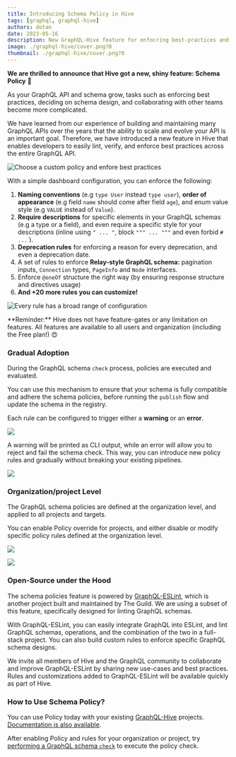 ```yaml
---
title: Introducing Schema Policy in Hive
tags: [graphql, graphql-hive]
authors: dotan
date: 2023-05-16
description: New GraphQL-Hive feature for enfocring best-practices and schema-design styles.
image: ./graphql-hive/cover.png?0
thumbnail: ./graphql-hive/cover.png?0
---
```



**We are thrilled to announce that Hive got a new, shiny feature: Schema Policy** 🎉

As your GraphQL API and schema grow, tasks such as enforcing best practices, deciding on schema
design, and collaborating with other teams become more complicated.

We have learned from our experience of building and maintaining many GraphQL APIs over the years
that the ability to scale and evolve your API is an important goal. Therefore, we have introduced a
new feature in Hive that enables developers to easily lint, verify, and enforce best practices
across the entire GraphQL API.

![](https://the-guild.dev/graphql/hive/_next/static/media/policy-overview.e560205a.png 'Choose a custom policy and enfore best practices')

With a simple dashboard configuration, you can enforce the following:

1. **Naming conventions** (e.g `type User` instead `type user`), **order of appearance** (e.g field
   `name` should come after field `age`), and enum value style (e.g `VALUE` instead of `Value`).
2. **Require descriptions** for specific elements in your GraphQL schemas (e.g a type or a field),
   and even require a specific style for your descriptions (inline using `" ... "`, block
   `""" ... """` and even forbid `# ...` ).
3. **Deprecation rules** for enforcing a reason for every deprecation, and even a deprecation date.
4. A set of rules to enforce **Relay-style GraphQL schema:** pagination inputs, `Connection` types,
   `PageInfo` and `Node` interfaces.
5. Enforce `@oneOf` structure the right way (by ensuring response structure and directives usage)
6. **And +20 more rules you can customize!**

![](https://the-guild.dev/graphql/hive/_next/static/media/policy-rules-config.ff7acd8f.png 'Every rule has a broad range of configuration')

<Callout type="info">
  **Reminder:** Hive does not have feature-gates or any limitation on features. All features are
  available to all users and organization (including the Free plan!) 😍
</Callout>

### Gradual Adoption

During the GraphQL schema `check` process, policies are executed and evaluated.

You can use this mechanism to ensure that your schema is fully compatible and adhere the schema
policies, before running the `publish` flow and update the schema in the registry.

Each rule can be configured to trigger either a **warning** or an **error**.

![](https://the-guild.dev/graphql/hive/_next/static/media/policy-cli-warning.4937f501.png)

A warning will be printed as CLI output, while an error will allow you to reject and fail the schema
check. This way, you can introduce new policy rules and gradually without breaking your existing
pipelines.

![](https://the-guild.dev/graphql/hive/_next/static/media/policy-cli-error.12678074.png)

### Organization/project Level

The GraphQL schema policies are defined at the organization level, and applied to all projects and
targets.

You can enable Policy override for projects, and either disable or modify specific policy rules
defined at the organization level.

![](https://the-guild.dev/graphql/hive/_next/static/media/policy-override-config.c08c0bba.png)

![](https://the-guild.dev/graphql/hive/_next/static/media/policy-override-severity.a35154f9.png)

### Open-Source under the Hood

The schema policies feature is powered by [GraphQL-ESLint](https://the-guild.dev/graphql/eslint),
which is another project built and maintained by The Guild. We are using a subset of this feature,
specifically designed for linting GraphQL schemas.

With GraphQL-ESLint, you can easily integrate GraphQL into ESLint, and lint GraphQL schemas,
operations, and the combination of the two in a full-stack project. You can also build custom rules
to enforce specific GraphQL schema designs.

We invite all members of Hive and the GraphQL community to collaborate and improve GraphQL-ESLint by
sharing new use-cases and best practices. Rules and customizations added to GraphQL-ESLint will be
available quickly as part of Hive.

### How to Use Schema Policy?

You can use Policy today with your existing [GraphQL-Hive](https://app.graphql-hive.com/) projects.
[Documentation is also available](https://the-guild.dev/graphql/hive/docs/features/schema-policy).

After enabling Policy and rules for your organization or project, try
[performing a GraphQL schema `check`](https://the-guild.dev/graphql/hive/docs/features/schema-registry#check-a-schema)
to execute the policy check.
